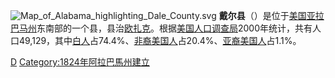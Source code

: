 [[File:Map_of_Alabama_highlighting_Dale_County.svg|right]]
'''戴尔县'''（{{lang-en|Dale County}}）是位于[[美国|美国]][[亚拉巴马州|亚拉巴马州]]东南部的一个县，县治[[奥索卡_(阿拉巴马州)|欧扎克]]。根据[[美国人口调查局|美国人口调查局]]2000年统计，共有人口49,129，其中[[白人|白人]]占74.4%、[[非裔美国人|非裔美国人]]占20.4%、[[亚裔美国人|亚裔美国人]]占1.1%。

{{戴爾縣 (阿拉巴馬州)}}
{{Alabama}}
{{Alabama-stub}}

[[Category:亞拉巴馬州行政區劃|D]]
[[Category:1824年阿拉巴馬州建立|Category:1824年阿拉巴馬州建立]]